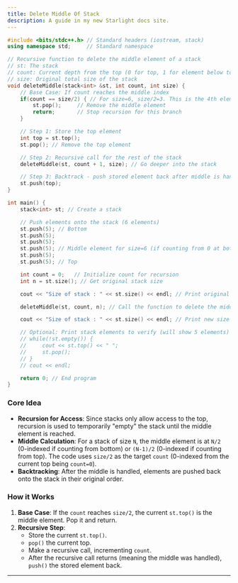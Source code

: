 ```yaml
---
title: Delete Middle Of Stack
description: A guide in my new Starlight docs site.
---
```


```cpp
#include <bits/stdc++.h> // Standard headers (iostream, stack)
using namespace std;     // Standard namespace

// Recursive function to delete the middle element of a stack
// st: The stack
// count: Current depth from the top (0 for top, 1 for element below top, etc.)
// size: Original total size of the stack
void deleteMiddle(stack<int> &st, int count, int size) {
    // Base Case: If count reaches the middle index
    if(count == size/2) { // For size=6, size/2=3. This is the 4th element from bottom (index 3).
        st.pop();     // Remove the middle element
        return;       // Stop recursion for this branch
    }

    // Step 1: Store the top element
    int top = st.top();
    st.pop(); // Remove the top element

    // Step 2: Recursive call for the rest of the stack
    deleteMiddle(st, count + 1, size); // Go deeper into the stack

    // Step 3: Backtrack - push stored element back after middle is handled
    st.push(top);
}

int main() {
    stack<int> st; // Create a stack

    // Push elements onto the stack (6 elements)
    st.push(5); // Bottom
    st.push(5);
    st.push(5);
    st.push(5); // Middle element for size=6 (if counting from 0 at bottom)
    st.push(5);
    st.push(5); // Top

    int count = 0;   // Initialize count for recursion
    int n = st.size(); // Get original stack size

    cout << "Size of stack : " << st.size() << endl; // Print original size (6)

    deleteMiddle(st, count, n); // Call the function to delete the middle element

    cout << "Size of stack : " << st.size() << endl; // Print new size (5)

    // Optional: Print stack elements to verify (will show 5 elements)
    // while(!st.empty()) {
    //     cout << st.top() << " ";
    //     st.pop();
    // }
    // cout << endl;

    return 0; // End program
}
```

### Core Idea

  * **Recursion for Access**: Since stacks only allow access to the top, recursion is used to temporarily "empty" the stack until the middle element is reached.
  * **Middle Calculation**: For a stack of size `N`, the middle element is at `N/2` (0-indexed if counting from bottom) or `(N-1)/2` (0-indexed if counting from top). The code uses `size/2` as the target `count` (0-indexed from the current top being `count=0`).
  * **Backtracking**: After the middle is handled, elements are pushed back onto the stack in their original order.

### How it Works

1.  **Base Case**: If the `count` reaches `size/2`, the current `st.top()` is the middle element. Pop it and return.
2.  **Recursive Step**:
      * Store the current `st.top()`.
      * `pop()` the current top.
      * Make a recursive call, incrementing `count`.
      * After the recursive call returns (meaning the middle was handled), `push()` the stored element back.

-----


